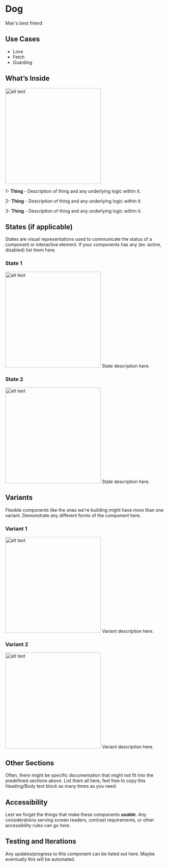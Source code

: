 
<Meta title="Components/Atoms/Dog"/>

# Dog

Man's best friend

## Use Cases

-   Love
-   Fetch
-   Guarding

## What’s Inside

<img alt="alt text" src="./images/Atom-Dog-Variants-goldedretriever.png" width="300" />  

 
 1- **Thing** - Description of thing and any underlying logic within it.

2- **Thing** - Description of thing and any underlying logic within it.

3- **Thing** - Description of thing and any underlying logic within it.


## States (if applicable)

States are visual representations used to communicate the status of a component or interactive element. If your components has any (ex: active, disabled) list them here.

### State 1
<img alt="alt text" src="./images/placeholder.png" width="300" />  
State description here.

### State 2
<img alt="alt text" src="./images/placeholder.png" width="300" />  
State description here.


## Variants
Flexible components like the ones we're building might have more than one variant. Demonstrate any different forms of the component here.

### Variant 1
<img alt="alt text" src="./images/placeholder.png" width="300" />  
Variant description here.

### Variant 2
<img alt="alt text" src="./images/placeholder.png" width="300" />  
Variant description here.

## Other Sections
Often, there might be specific documentation that might not fit into the predefined sections above. List them all here, feel free to copy this Heading/Body text block as many times as you need.

## Accessibility
Lest we forget the things that make these components ***usable***. Any considerations serving screen readers, contrast requirements, or other accessibility rules can go here.


## Testing and Iterations
Any updates/progress to this component can be listed out here. Maybe eventually this will be automated.
